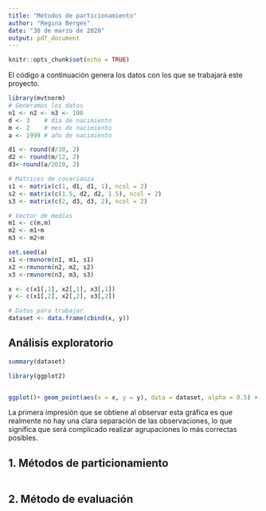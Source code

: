 ```yaml
---
title: "Métodos de particionamiento"
author: "Regina Berges"
date: "30 de marzo de 2020"
output: pdf_document
---
```


```r
knitr::opts_chunk$set(echo = TRUE)
```

El código a continuación genera los datos con los que se trabajará este proyecto. 

```r
library(mvtnorm)
# Generamos los datos
n1 <- n2 <- n3 <- 100
d <- 3    # día de nacimiento
m <- 2    # mes de nacimiento
a <- 1999 # año de nacimiento

d1 <- round(d/30, 2)
d2 <- round(m/12, 2)
d3<-round(a/2020, 2)

# Matrices de covarianza
s1 <- matrix(c(1, d1, d1, 1), ncol = 2)
s2 <- matrix(c(1.5, d2, d2, 1.5), ncol = 2)
s3 <- matrix(c(2, d3, d3, 2), ncol = 2)

# Vector de medias
m1 <- c(m,m)
m2 <- m1+m
m3 <- m2+m

set.seed(a)
x1 <-rmvnorm(n1, m1, s1)
x2 <-rmvnorm(n2, m2, s2)
x3 <-rmvnorm(n3, m3, s3)

x <- c(x1[,1], x2[,1], x3[,1])
y <- c(x1[,2], x2[,2], x3[,2])

# Datos para trabajar
dataset <- data.frame(cbind(x, y))

```

## Análisis exploratorio

```r
summary(dataset)
```


```r
library(ggplot2)


ggplot()+ geom_point(aes(x = x, y = y), data = dataset, alpha = 0.5) + ggtitle('Conjunto de datos')
```

La primera impresión que se obtiene al observar esta gráfica es que realmente no hay una clara separación de las observaciones, lo que significa que será complicado realizar agrupaciones lo más correctas posibles.

## 1. Métodos de particionamiento

```r

```

## 2. Método de evaluación

```r

```


